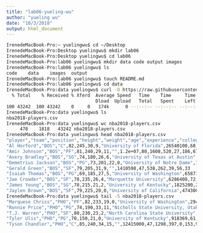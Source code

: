 ```yaml
---
title: "lab06-yueling-wu"
author: "yueling wu"
date: "10/3/2018"
output: html_document
---
```


```bash
IrenedeMacBook-Pro:~ yuelingwu$ cd ~/Desktop
IrenedeMacBook-Pro:Desktop yuelingwu$ mkdir lab06
IrenedeMacBook-Pro:Desktop yuelingwu$ cd lab06
IrenedeMacBook-Pro:lab06 yuelingwu$ mkdir data code output images
IrenedeMacBook-Pro:lab06 yuelingwu$ ls
code	data	images	output
IrenedeMacBook-Pro:lab06 yuelingwu$ touch README.md
IrenedeMacBook-Pro:lab06 yuelingwu$ cd data
IrenedeMacBook-Pro:data yuelingwu$ curl -O https://raw.githubusercontent.com/ucb-stat133/stat133-fall-2018/master/data/nba2018-players.csv
  % Total    % Received % Xferd  Average Speed   Time    Time     Time  Current
                                 Dload  Upload   Total   Spent    Left  Speed
100 43242  100 43242    0     0   174k      0 --:--:-- --:--:-- --:--:--  175k
IrenedeMacBook-Pro:data yuelingwu$ ls
nba2018-players.csv
IrenedeMacBook-Pro:data yuelingwu$ wc nba2018-players.csv
     478    1818   43242 nba2018-players.csv
IrenedeMacBook-Pro:data yuelingwu$ head nba2018-players.csv
"player","team","position","height","weight","age","experience","college","salary","games","minutes","points","points3","points2","points1"
"Al Horford","BOS","C",82,245,30,9,"University of Florida",26540100,68,2193,952,86,293,108
"Amir Johnson","BOS","PF",81,240,29,11,"",1.2e+07,80,1608,520,27,186,67
"Avery Bradley","BOS","SG",74,180,26,6,"University of Texas at Austin",8269663,55,1835,894,108,251,68
"Demetrius Jackson","BOS","PG",73,201,22,0,"University of Notre Dame",1450000,5,17,10,1,2,3
"Gerald Green","BOS","SF",79,205,31,9,"",1410598,47,538,262,39,56,33
"Isaiah Thomas","BOS","PG",69,185,27,5,"University of Washington",6587132,76,2569,2199,245,437,590
"Jae Crowder","BOS","SF",78,235,26,4,"Marquette University",6286408,72,2335,999,157,176,176
"James Young","BOS","SG",78,215,21,2,"University of Kentucky",1825200,29,220,68,12,13,6
"Jaylen Brown","BOS","SF",79,225,20,0,"University of California",4743000,78,1341,515,46,146,85
IrenedeMacBook-Pro:data yuelingwu$ tail -5 nba2018-players.csv
"Marquese Chriss","PHO","PF",82,233,19,0,"University of Washington",2941440,82,1743,753,72,212,113
"Ronnie Price","PHO","PG",74,190,33,11,"Nicholls State University, Utah Valley State College",465143,14,134,14,3,1,3
"T.J. Warren","PHO","SF",80,230,23,2,"North Carolina State University",2128920,66,2048,951,26,377,119
"Tyler Ulis","PHO","PG",70,150,21,0,"University of Kentucky",918369,61,1123,444,21,163,55
"Tyson Chandler","PHO","C",85,240,34,15,"",12415000,47,1298,397,0,153,91
```

